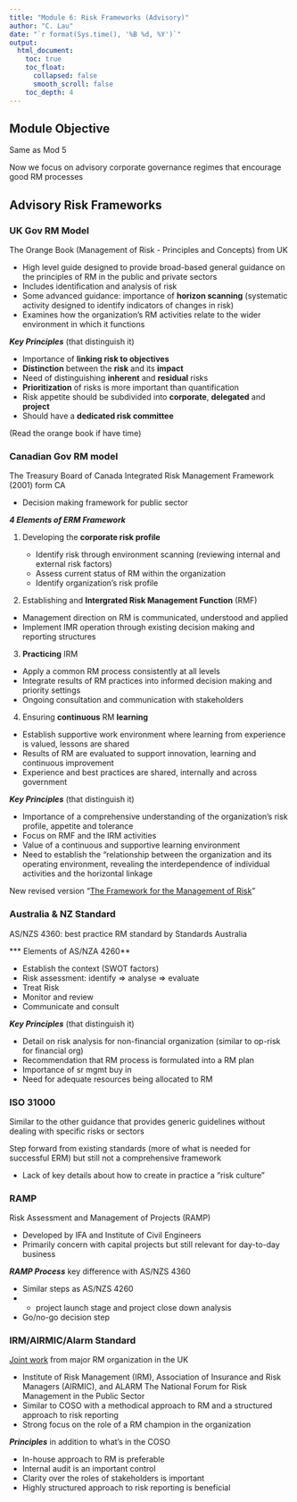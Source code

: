 ```yaml
---
title: "Module 6: Risk Frameworks (Advisory)"
author: "C. Lau"
date: "`r format(Sys.time(), '%B %d, %Y')`"
output: 
  html_document:
    toc: true
    toc_float:
      collapsed: false
      smooth_scroll: false
    toc_depth: 4
---
```


## Module Objective

Same as Mod 5

Now we focus on advisory corporate governance regimes that encourage good RM processes

## Advisory Risk Frameworks

### UK Gov RM Model

The Orange Book (Management of Risk - Principles and Concepts) from UK

* High level guide designed to provide broad-based general guidance on the principles of RM in the public and private sectors
* Includes identification and analysis of risk
* Some advanced guidance: importance of **horizon scanning** (systematic activity designed to identify indicators of changes in risk)
* Examines how the organization's RM activities relate to the wider environment in which it functions

***Key Principles*** (that distinguish it)

* Importance of **linking risk to objectives**
* **Distinction** between the **risk** and its **impact**
* Need of distinguishing **inherent** and **residual** risks
* **Prioritization** of risks is more important than quantification
* Risk appetite should be subdivided into **corporate**, **delegated** and **project**
* Should have a **dedicated risk committee**

(Read the orange book if have time)

### Canadian Gov RM model

The Treasury Board of Canada Integrated Risk Management Framework (2001) form CA

* Decision making framework for public sector

***4 Elements of ERM Framework***

1. Developing the **corporate risk profile**
    
    * Identify risk through environment scanning (reviewing internal and external risk factors)
    * Assess current status of RM within the organization
    * Identify organization's risk profile

2. Establishing and **Intergrated Risk Management Function** (RMF)

* Management direction on RM is communicated, understood and applied
* Implement IMR operation through existing decision making and reporting structures

3. **Practicing** IRM

* Apply a common RM process consistently at all levels
* Integrate results of RM practices into informed decision making and priority settings
* Ongoing consultation and communication with stakeholders

4. Ensuring **continuous** RM **learning**

* Establish supportive work environment where learning from experience is valued, lessons are shared
* Results of RM are evaluated to support innovation, learning and continuous improvement
* Experience and best practices are shared, internally and across government

***Key Principles*** (that distinguish it)

* Importance of a comprehensive understanding of the organization's risk profile, appetite and tolerance
* Focus on RMF and the IRM activities
* Value of a continuous  and supportive learning environment
* Need to establish the "relationship between the organization and its operating environment, revealing the interdependence of individual activities and the horizontal linkage

New revised version "[The Framework for the Management of Risk](http://www.tbs-sct.gc.ca/pol/doc-eng.aspx?id=19422)"

### Australia & NZ Standard

AS/NZS 4360: best practice RM standard by Standards Australia

*** Elements of AS/NZA 4260**

* Establish the context (SWOT factors)
* Risk assessment: identify $\Rightarrow$ analyse $\Rightarrow$ evaluate
* Treat Risk
* Monitor and review
* Communicate and consult

***Key Principles*** (that distinguish it)

* Detail on risk analysis for non-financial organization (similar to op-risk for financial org)
* Recommendation that RM process is formulated into a RM plan
* Importance of sr mgmt buy in
* Need for adequate resources being allocated to RM

### ISO 31000

Similar to the other guidance that provides generic guidelines without dealing with specific risks or sectors

Step forward from existing standards (more of what is needed for successful ERM) but still not a comprehensive framework

* Lack of key details about how to create in practice a "risk culture"

### RAMP

Risk Assessment and Management of Projects (RAMP)

* Developed by IFA and Institute of Civil Engineers
* Primarily concern with capital projects but still relevant for day-to-day business

***RAMP Process*** key difference with AS/NZS 4360

* Similar steps as AS/NZS 4260
* + project launch stage and project close down analysis
* Go/no-go decision step

### IRM/AIRMIC/Alarm Standard

[Joint work](http://www.theirm.org) from major RM organization in the UK

* Institute of Risk Management (IRM), Association of Insurance and Risk Managers (AIRMIC), and ALARM The National Forum for Risk Management in the Public Sector
* Similar to COSO with a methodical approach to RM and a structured approach to risk reporting
* Strong focus on the role of a RM champion in the organization

***Principles*** in addition to what's in the COSO

* In-house approach to RM is preferable
* Internal audit is an important control
* Clarity over the roles of stakeholders is important
* Highly structured approach to risk reporting is beneficial
